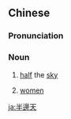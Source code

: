 {{also|半边天}}
==Chinese==
{{zh-forms|s=半边天|type=21}}

===Pronunciation===
{{zh-pron
|m=bànbiāntiān
|c=bun3 bin1 tin1
|cat=n
}}

===Noun===
{{zh-noun}}

# {{lb|zh|Advanced Mandarin}} [[half]] the [[sky]]
# {{lb|zh|Advanced Mandarin}} [[women]]

[[ja:半邊天]]